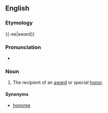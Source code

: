 ==English==
===Etymology===

{{-ee|award}}
===Pronunciation===
*{{IPA|/əwɔɹˈdi/}}

===Noun===
{{en-noun}}

# The recipient of an [[award]] or special [[honor]].

====Synonyms====
*[[honoree]]